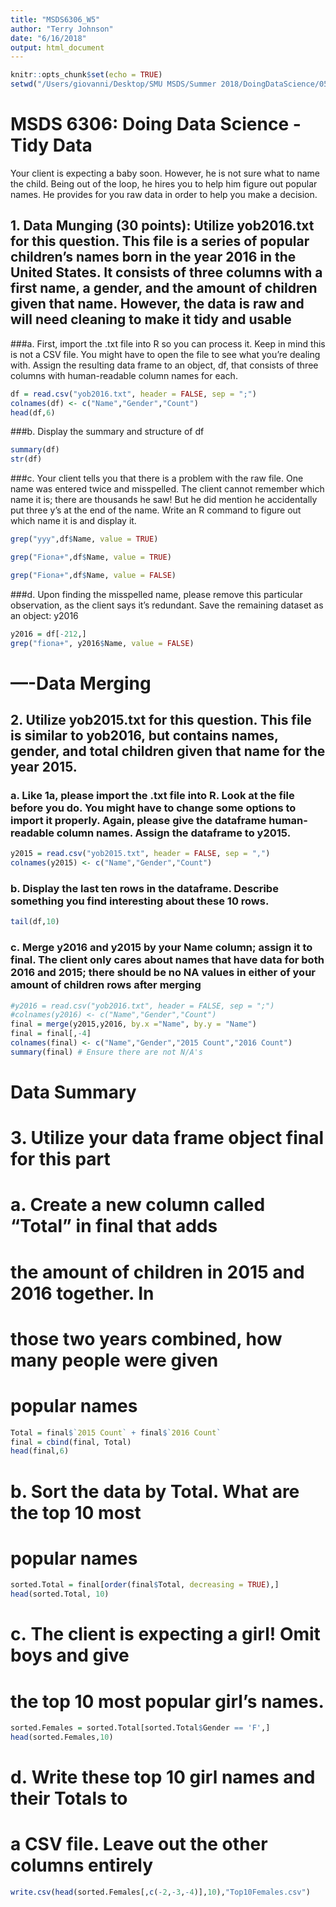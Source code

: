 ```yaml
---
title: "MSDS6306_W5"
author: "Terry Johnson"
date: "6/16/2018"
output: html_document
---
```


```r
knitr::opts_chunk$set(echo = TRUE)
setwd("/Users/giovanni/Desktop/SMU MSDS/Summer 2018/DoingDataScience/05 - Week")
```

# MSDS 6306: Doing Data Science - Tidy Data

Your client is expecting a baby soon.  However, he is not sure what to name the child.  Being out of the loop, he hires you to help him figure out popular names.  He provides for you raw data in order to help you make a decision.

## 1. Data Munging (30 points): Utilize yob2016.txt for this question. This file is a series of popular children’s names born in the year 2016 in the United States.  It consists of three columns with a first name, a gender, and the amount of children given that name.  However, the data is raw and will need cleaning to make it tidy and usable

###a.	First, import the .txt file into R so you can process it.  Keep in mind this is not a CSV file.  You might have to open the file to see what you’re dealing with.  Assign the resulting data frame to an object, df, that consists of three columns with human-readable column names for each.
```r
df = read.csv("yob2016.txt", header = FALSE, sep = ";")
colnames(df) <- c("Name","Gender","Count")
head(df,6)
```

###b. Display the summary and structure of df
```r
summary(df)
str(df)
```

###c.	Your client tells you that there is a problem with the raw file.  One name was entered twice and misspelled.  The client cannot remember which name it is; there are thousands he saw! But he did mention he accidentally put three y’s at the end of the name.  Write an R command to figure out which name it is and display it.
```r
grep("yyy",df$Name, value = TRUE)

grep("Fiona+",df$Name, value = TRUE)

grep("Fiona+",df$Name, value = FALSE)

```

###d.	Upon finding the misspelled name, please remove this particular observation, as the client says it’s redundant.  Save the remaining dataset as an object: y2016 
```r
y2016 = df[-212,]
grep("fiona+", y2016$Name, value = FALSE)
```

# ----Data Merging
## 2. Utilize yob2015.txt for this question. This file is similar to yob2016, but contains names, gender, and total children given that name for the year 2015.


### a. Like 1a, please import the .txt file into R. Look at the file before you do. You might have to change some options to import it properly. Again, please give the dataframe human-readable column names.  Assign the dataframe to y2015.

```r
y2015 = read.csv("yob2015.txt", header = FALSE, sep = ",")
colnames(y2015) <- c("Name","Gender","Count")
```

### b. Display the last ten rows in the dataframe. Describe something you find interesting about these 10 rows.

```r
tail(df,10)
```
### c. Merge y2016 and y2015 by your Name column; assign it to final.  The client only cares about names that have data for both 2016 and 2015; there should be no NA values in either of your amount of children rows after merging

```r
#y2016 = read.csv("yob2016.txt", header = FALSE, sep = ";")
#colnames(y2016) <- c("Name","Gender","Count")
final = merge(y2015,y2016, by.x ="Name", by.y = "Name")
final = final[,-4]
colnames(final) <- c("Name","Gender","2015 Count","2016 Count")
summary(final) # Ensure there are not N/A's
```

# Data Summary
# 3. Utilize your data frame object final for this part
# a. Create a new column called “Total” in final that adds 
#    the amount of children in 2015 and 2016 together.  In 
#    those two years combined, how many people were given 
#    popular names
```r
Total = final$`2015 Count` + final$`2016 Count`
final = cbind(final, Total)
head(final,6)
```
# b. Sort the data by Total.  What are the top 10 most 
#    popular names
```r
sorted.Total = final[order(final$Total, decreasing = TRUE),]
head(sorted.Total, 10)
```
# c. The client is expecting a girl!  Omit boys and give 
#    the top 10 most popular girl’s names.
```r
sorted.Females = sorted.Total[sorted.Total$Gender == 'F',]
head(sorted.Females,10)
```
# d. Write these top 10 girl names and their Totals to 
#    a CSV file.  Leave out the other columns entirely
```r
write.csv(head(sorted.Females[,c(-2,-3,-4)],10),"Top10Females.csv")
```
